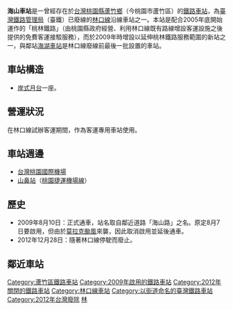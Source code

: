 {{unreferenced|time=2015-08-06T12:21:58+00:00}}
{{Redirect|海山車站|其他名稱相似的車站|海山站}}
{{Infobox_Station
| RouteType=Tra
| Title=海山車站
| EngTitle=Haishan Station
| linecolour={{臺鐵顏色}}
| ImageName=Platform of Haishan Station.JPG
| ImageSize=250px
| Code=無
| Operator=[[臺灣鐵路管理局|臺灣鐵路管理局]]（裁撤前）
| Line=[[林口線|林口線]]（裁撤前）
| Place={{flagicon|TWN}} [[桃園市|桃園市]][[蘆竹區|蘆竹區]]<br>坑口-{里}-
| Coordinates={{coord|25.0909626|121.2742423|region:TW|display=inline,title}}
| StartDate=2009年8月10日
| EndDate=2012年12月28日
| Style=平面車站（裁撤前）
| TraOldName=
| TraLevel=招呼站（裁撤前）
| TraPlatformS=[[岸式月台|岸式月台]]一座（裁撤前）
| TraElecCode=
| TraStartLocal=桃園
| TraMile=13.82
}}
'''海山車站'''是一曾經存在於[[台灣|台灣]][[桃園市|桃園縣]][[蘆竹區|蘆竹鄉]]（今桃園市蘆竹區）的[[鐵路車站|鐵路車站]]，為[[臺灣鐵路管理局|臺灣鐵路管理局]]（臺鐵）已廢線的[[林口線|林口線]]沿線車站之一。本站是配合2005年底開始運作的「桃林鐵路」（由桃園縣政府經營、利用林口線既有路線增設客運設施之後提供的免費客運接駁服務），而於2009年時增設以延伸桃林鐵路服務範圍的新站之一，與鄰站[[海湖車站|海湖車站]]是林口線廢線前最後一批設置的車站。

==車站構造==
*[[岸式月台|岸式月台]]一座。

==營運狀況==
在林口線試辦客運期間，作為客運專用車站使用。

==車站週邊==
*[[台灣桃園國際機場|台灣桃園國際機場]]
*[[山鼻站|山鼻站]]（[[桃園捷運|桃園捷運]][[桃園機場捷運|機場線]]）

==歷史==
*2009年8月10日：正式通車，站名取自鄰近道路「海山路」之名。原定8月7日要啟用，但由於[[莫拉克颱風|莫拉克颱風]]來襲，因此取消啟用並延後通車。
*2012年12月28日：隨著林口線停駛而廢止。

==鄰近車站==
{{start rail box|[[臺灣鐵路管理局|臺灣鐵路管理局]]}}
{{s-abandoned|[[長興車站|長興車站]]|往 [[桃園車站_(臺鐵)|桃園]]}}
{{s-line|[[林口線|林口線]]|（廢止）|#0008BD}}
{{s-abandoned|[[海湖車站|海湖車站]]|往 [[林口車站_(台鐵)|林口]]}}
{{end box}}

{{林口線}}

{{DEFAULTSORT:Haishan}}
[[Category:蘆竹區鐵路車站|Category:蘆竹區鐵路車站]]
[[Category:2009年啟用的鐵路車站|Category:2009年啟用的鐵路車站]]
[[Category:2012年關閉的鐵路車站|Category:2012年關閉的鐵路車站]]
[[Category:林口線車站|Category:林口線車站]]
[[Category:以街道命名的臺灣鐵路車站|Category:以街道命名的臺灣鐵路車站]]
[[Category:2012年台灣廢除|Category:2012年台灣廢除]]
[[Category:台灣鐵路廢站|林]]